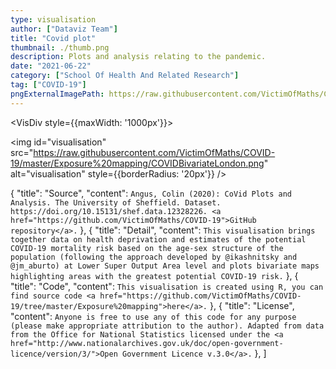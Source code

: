 ```yaml
---
type: visualisation
author: ["Dataviz Team"]
title: "Covid plot"
thumbnail: ./thumb.png
description: Plots and analysis relating to the pandemic.
date: "2021-06-22"
category: ["School Of Health And Related Research"]
tag: ["COVID-19"]
pngExternalImagePath: https://raw.githubusercontent.com/VictimOfMaths/COVID-19/master/Exposure%20mapping/COVIDBivariateLondon.png
---
```



<VisDiv style={{maxWidth: '1000px'}}>

<img id="visualisation" src="https://raw.githubusercontent.com/VictimOfMaths/COVID-19/master/Exposure%20mapping/COVIDBivariateLondon.png" alt="visualisation" style={{borderRadius: '20px'}} />

</VisDiv>

<VisPagination mdx={props.mdx}>
  <EmbedCode url="https://raw.githubusercontent.com/VictimOfMaths/COVID-19/master/Exposure%20mapping/COVIDBivariateLondon.png" />
</VisPagination>

<VisDetail mdx={props.mdx} />

  {
    "title": "Source",
    "content": `Angus, Colin (2020): CoVid Plots and Analysis. The University of Sheffield. Dataset. https://doi.org/10.15131/shef.data.12328226. <a href="https://github.com/VictimOfMaths/COVID-19">GitHub repository</a>.`
  },
  {
    "title": "Detail",
    "content": `This visualisation brings together data on health deprivation and estimates of the potential COVID-19 mortality risk based on the age-sex structure of the population (following the approach developed by @ikashnitsky and @jm_aburto) at Lower Super Output Area level and plots bivariate maps highlighting areas with the greatest potential COVID-19 risk.`
  },
  {
    "title": "Code",
    "content": `This visualisation is created using R, you can find source code <a href="https://github.com/VictimOfMaths/COVID-19/tree/master/Exposure%20mapping">here</a>.`
  },
  {
    "title": "License",
    "content": `Anyone is free to use any of this code for any purpose (please make appropriate attribution to the author). Adapted from data from the Office for National Statistics licensed under the <a href="http://www.nationalarchives.gov.uk/doc/open-government-licence/version/3/">Open Government Licence v.3.0</a>.`
  },
]

<VisDiv>
  <Tab data={data} />
</VisDiv>
